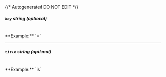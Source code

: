 {/* Autogenerated DO NOT EDIT  */}
##### `key` _string (optional)_
<br/>
**Example:** `=`

---
##### `title` _string (optional)_
<br/>
**Example:** `is`


